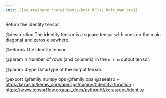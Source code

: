 ```yaml
---
knit: ({source(here::here("tools/knit.R")); knit_man_src})
---
```

Return the identity tensor.

@description
The identity tensor is a square tensor with ones on the main diagonal and
zeros elsewhere.

@returns
    The identity tensor.

@param n
Number of rows (and columns) in the `n x n` output tensor.

@param dtype
Data type of the output tensor.

@export
@family numpy ops
@family ops
@seealso
+ <https:/keras.io/keras_core/api/ops/numpy#identity-function>
+ <https://www.tensorflow.org/api_docs/python/tf/keras/ops/identity>
